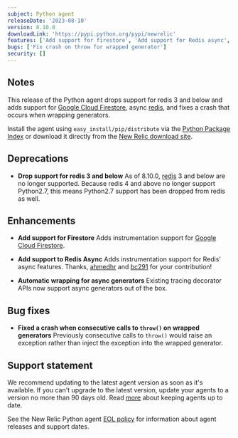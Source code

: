 ```yaml
---
subject: Python agent
releaseDate: '2023-08-10'
version: 8.10.0
downloadLink: 'https://pypi.python.org/pypi/newrelic'
features: ['Add support for firestore', 'Add support for Redis async', 'Add automatic wrapping for async generators', 'Drop support for redis 3 and below']
bugs: ['Fix crash on throw for wrapped generator']
security: []
---
```


## Notes

This release of the Python agent drops support for redis 3 and below and adds support for [Google Cloud Firestore](https://pypi.org/project/google-cloud-firestore/), async [redis](https://pypi.org/project/redis/), and fixes a crash that occurs when wrapping generators.

Install the agent using `easy_install/pip/distribute` via the [Python Package Index](https://pypi.python.org/pypi/newrelic) or download it directly from the [New Relic download site](https://download.newrelic.com/python_agent/release).

## Deprecations

* **Drop support for redis 3 and below**
  As of 8.10.0, [redis](https://pypi.org/project/redis/3.5.3/) 3 and below are no longer supported. Because redis 4 and above no longer support Python2.7, this means Python2.7 support has been dropped from redis as well.

## Enhancements

* **Add support for Firestore**
  Adds instrumentation support for [Google Cloud Firestore](https://pypi.org/project/google-cloud-firestore/).

* **Add support to Redis Async**
  Adds instrumentation support for Redis' async features.  Thanks, [ahmedhr](https://github.com/ahmedhr) and [bc291](https://github.com/bc291) for your contribution!

* **Automatic wrapping for async generators**
  Existing tracing decorator APIs now support async generators out of the box.

## Bug fixes

* **Fixed a crash when consecutive calls to `throw()` on wrapped generators**
  Previously consecutive calls to `throw()` would raise an exception rather than inject the exception into the wrapped generator.

## Support statement

We recommend updating to the latest agent version as soon as it's available. If you can't upgrade to the latest version, update your agents to a version no more than 90 days old. Read [more](/docs/new-relic-solutions/new-relic-one/install-configure/update-new-relic-agent/) about keeping agents up to date.

See the New Relic Python agent [EOL policy](/docs/apm/agents/python-agent/getting-started/python-agent-eol-policy/) for information about agent releases and support dates.
